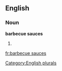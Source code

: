 
==English==

===Noun===
'''barbecue sauces'''

# {{plural of|[[barbecue sauce]]}}

[[Category:English plurals]]

[[fr:barbecue sauces]]